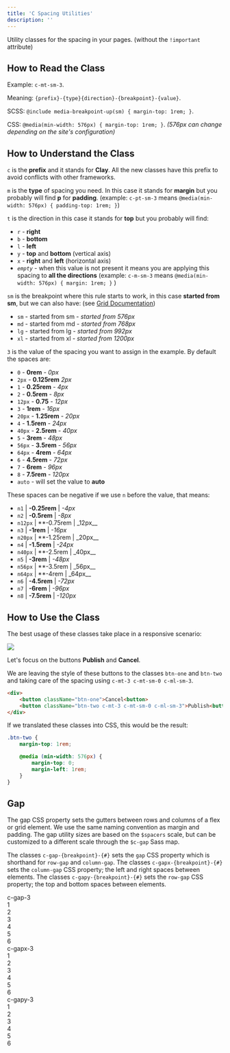 ```yaml
---
title: 'C Spacing Utilities'
description: ''
---
```


Utility classes for the spacing in your pages. (without the `!important` attribute)

## How to Read the Class

Example: `c-mt-sm-3`.

Meaning: `{prefix}-{type}{direction}-{breakpoint}-{value}`.

SCSS: `@include media-breakpoint-up(sm) { margin-top: 1rem; }`.

CSS: `@media(min-width: 576px) { margin-top: 1rem; }`. _(576px can change depending on the site's configuration)_

## How to Understand the Class

`c` is the **prefix** and it stands for **Clay**. All the new classes have this prefix to avoid conflicts with other frameworks.

`m` is the **type** of spacing you need. In this case it stands for **margin** but you probably will find **p** for **padding**. (example: `c-pt-sm-3` means `@media(min-width: 576px) { padding-top: 1rem; }`)

`t` is the direction in this case it stands for **top** but you probably will find:

-   `r` - **right**
-   `b` - **bottom**
-   `l` - **left**
-   `y` - **top** and **bottom** (vertical axis)
-   `x` - **right** and **left** (horizontal axis)
-   _`empty`_ - when this value is not present it means you are applying this spacing to **all the directions** (example: `c-m-sm-3` means `@media(min-width: 576px) { margin: 1rem; }` )

`sm` is the breakpoint where this rule starts to work, in this case **started from sm**, but we can also have: (see [Grid Documentation](../grid.html))

-   `sm` - started from sm - _started from 576px_
-   `md` - started from md - _started from 768px_
-   `lg` - started from lg - _started from 992px_
-   `xl` - started from xl - _started from 1200px_

`3` is the value of the spacing you want to assign in the example. By default the spaces are:

-   `0` - **0rem** - _0px_
-   `2px` - **0.125rem** _2px_
-   `1` - **0.25rem** - _4px_
-   `2` - **0.5rem** - _8px_
-   `12px` - **0.75** - _12px_
-   `3` - **1rem** - _16px_
-   `20px` - **1.25rem** - _20px_
-   `4` - **1.5rem** - _24px_
-   `40px` - **2.5rem** - _40px_
-   `5` - **3rem** - _48px_
-   `56px` - **3.5rem** - _56px_
-   `64px` - **4rem** - _64px_
-   `6` - **4.5rem** - _72px_
-   `7` - **6rem** - _96px_
-   `8` - **7.5rem** - _120px_
-   `auto` - will set the value to **auto**

These spaces can be negative if we use `n` before the value, that means:

-   `n1` | **-0.25rem** | _-4px_
-   `n2` | **-0.5rem** | _-8px_
-   `n12px` | \*\*-0.75rem | \_12px\_\_
-   `n3` | **-1rem** | _-16px_
-   `n20px` | \*\*-1.25rem | \_20px\_\_
-   `n4` | **-1.5rem** | _-24px_
-   `n40px` | \*\*-2.5rem | \_40px\_\_
-   `n5` | **-3rem** | _-48px_
-   `n56px` | \*\*-3.5rem | \_56px\_\_
-   `n64px` | \*\*-4rem | \_64px\_\_
-   `n6` | **-4.5rem** | _-72px_
-   `n7` | **-6rem** | _-96px_
-   `n8` | **-7.5rem** | _-120px_

## How to Use the Class

The best usage of these classes take place in a responsive scenario:

<img src="/images/spacing-example.png" className="img-fluid" />

Let's focus on the buttons **Publish** and **Cancel**.

We are leaving the style of these buttons to the classes `btn-one` and `btn-two` and taking care of the spacing using `c-mt-3 c-mt-sm-0 c-ml-sm-3`.

```html
<div>
    <button className="btn-one">Cancel<button>
    <button className="btn-two c-mt-3 c-mt-sm-0 c-ml-sm-3">Publish<button>
</div>
```

If we translated these classes into CSS, this would be the result:

```scss
.btn-two {
	margin-top: 1rem;

	@media (min-width: 576px) {
		margin-top: 0;
		margin-left: 1rem;
	}
}
```

## Gap

The gap CSS property sets the gutters between rows and columns of a flex or grid element. We use the same naming convention as margin and padding. The gap utility sizes are based on the `$spacers` scale, but can be customized to a different scale through the `$c-gap` Sass map.

The classes `c-gap-{breakpoint}-{#}` sets the `gap` CSS property which is shorthand for `row-gap` and `column-gap`. The classes `c-gapx-{breakpoint}-{#}` sets the `column-gap` CSS property; the left and right spaces between elements. The classes `c-gapy-{breakpoint}-{#}` sets the `row-gap` CSS property; the top and bottom spaces between elements.

<div className="sheet-example">
	<div className="h6">c-gap-3</div>
	<div className="d-flex flex-wrap c-gap-3">
		<div className="bg-secondary text-center text-white w-25">1</div>
		<div className="bg-secondary text-center text-white w-25">2</div>
		<div className="bg-secondary text-center text-white w-25">3</div>
		<div className="bg-secondary text-center text-white w-25">4</div>
		<div className="bg-secondary text-center text-white w-25">5</div>
		<div className="bg-secondary text-center text-white w-25">6</div>
	</div>
	<div className="h6 mt-3">c-gapx-3</div>
	<div className="d-flex flex-wrap c-gapx-3">
		<div className="bg-secondary text-center text-white w-25">1</div>
		<div className="bg-secondary text-center text-white w-25">2</div>
		<div className="bg-secondary text-center text-white w-25">3</div>
		<div className="bg-secondary text-center text-white w-25">4</div>
		<div className="bg-secondary text-center text-white w-25">5</div>
		<div className="bg-secondary text-center text-white w-25">6</div>
	</div>
	<div className="h6 mt-3">c-gapy-3</div>
	<div className="d-flex flex-wrap c-gapy-3">
		<div className="bg-secondary text-center text-white w-25">1</div>
		<div className="bg-secondary text-center text-white w-25">2</div>
		<div className="bg-secondary text-center text-white w-25">3</div>
		<div className="bg-secondary text-center text-white w-25">4</div>
		<div className="bg-secondary text-center text-white w-25">5</div>
		<div className="bg-secondary text-center text-white w-25">6</div>
	</div>
</div>
